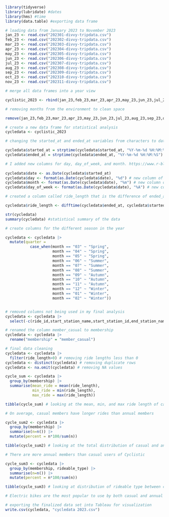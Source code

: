 
```r
library(tidyverse)
library(lubridate) #dates
library(hms) #time
library(data.table) #exporting data frame
```

```r
# loading data from January 2023 to November 2023 
jan_23 <- read.csv("202301-divvy-tripdata.csv")
feb_23 <- read.csv("202302-divvy-tripdata.csv")
mar_23 <- read.csv("202303-divvy-tripdata.csv")
apr_23 <- read.csv("202304-divvy-tripdata.csv")
may_23 <- read.csv("202305-divvy-tripdata.csv")
jun_23 <- read.csv("202306-divvy-tripdata.csv")
jul_23 <- read.csv("202307-divvy-tripdata.csv")
aug_23 <- read.csv("202308-divvy-tripdata.csv")
sep_23 <- read.csv("202309-divvy-tripdata.csv")
oct_23 <- read.csv("202310-divvy-tripdata.csv")
nov_23 <- read.csv("202311-divvy-tripdata.csv")

# merge all data frames into a year view 

cyclistic_2023 <- rbind(jan_23,feb_23,mar_23,apr_23,may_23,jun_23,jul_23,aug_23,sep_23,oct_23,nov_23)

# removing months from the environment to clean space

remove(jan_23,feb_23,mar_23,apr_23,may_23,jun_23,jul_23,aug_23,sep_23,oct_23,nov_23)

# create a new data frame for statistical analysis
cycledata <- cyclistic_2023

```

```r

# changing the started_at and ended_at variables from characters to date-tme

cycledata$started_at = strptime(cycledata$started_at, "%Y-%m-%d %H:%M:%S")
cycledata$ended_at = strptime(cycledata$ended_at, "%Y-%m-%d %H:%M:%S")

# I added new columns for day, day_of_week, and month. https://www.r-bloggers.com/2013/08/date-formats-in-r/
  
cycledata$date <- as.Date(cycledata$started_at)
cycledata$day <- format(as.Date(cycledata$date), "%d") # new column of day
cycledata$month <- format(as.Date(cycledata$date), "%m") # new column of month 
cycledata$day_of_week <- format(as.Date(cycledata$date), "%A") # new column of day of week

# created a column called ride_length that is the difference of ended_at and started_at in seconds 

cycledata$ride_length <- difftime(cycledata$ended_at, cycledata$started_at)

str(cycledata)
summary(cycledata) #statistical summary of the data

# create columns for the different season in the year

cycledata <- cycledata |> 
  mutate(quarter = 
           case_when(month == "03" ~ "Spring",
                     month == "04" ~ "Spring",
                     month == "05" ~ "Spring",
                     month == "06" ~ "Summer",
                     month == "07" ~ "Summer",
                     month == "08" ~ "Summer",
                     month == "09" ~ "Autumn",
                     month == "10" ~ "Autumn",
                     month == "11" ~ "Autumn",
                     month == "12" ~ "Winter",
                     month == "01" ~ "Winter",
                     month == "02" ~ "Winter"))


# removed columns not being used in my final analysis 
cycledata <- cycledata |> 
  select(-c(ride_id,start_station_name,start_station_id,end_station_name,end_station_id,start_lat,start_lng,end_lat,end_lng))

# renamed the column member_casual to membership
cycledata <- cycledata |> 
  rename("membership" = "member_casual")

# final data cleaning
cycledata <- cycledata |> 
  filter(ride_length>0) # removing ride lengths less than 0
cycledata <- distinct(cycledata) # removing duplicate rows
cycledata <- na.omit(cycledata) # removing NA values

```

```r

cycle_sum <- cycledata |> 
  group_by(membership) |> 
  summarise(mean_ride = mean(ride_length),
            min_ride = min(ride_length),
            max_ride = max(ride_length))

tibble(cycle_sum) # looking at the mean, min, and max ride length of casual vs annual members

# On average, casual members have longer rides than annual members 

cycle_sum2 <- cycledata |> 
  group_by(membership) |> 
  summarise(n=n()) |> 
  mutate(percent = n*100/sum(n))

tibble(cycle_sum2) # looking at the total distribution of casual and annual members in the data

# There are more annual members than casual users of Cyclistic 

cycle_sum3 <- cycledata |> 
  group_by(membership, rideable_type) |> 
  summarise(n=n()) |> 
  mutate(percent = n*100/sum(n))

tibble(cycle_sum3) # looking at distribution of rideable type between casual and annual members 

# Electric bikes are the most popular to use by both casual and annual members
```

```r

# exporting the finalized data set into Tableau for visualization
write.csv(cycledata, "cycledata 2023.csv")
```


